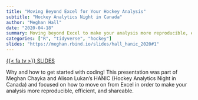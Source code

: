 ```yaml
---
title: "Moving Beyond Excel for Your Hockey Analysis"
subtitle: "Hockey Analytics Night in Canada"
author: "Meghan Hall"
date: "2020-04-18"
summary: Moving beyond Excel to make your analysis more reproducible, efficient, and shareable.
categories: ["R", "tidyverse", "hockey"]
slides: "https://meghan.rbind.io/slides/hall_hanic_2020#1"
---
```

[{{< fa tv >}} SLIDES](https://meghan.rbind.io/slides/hall_hanic_2020#1){class="btn btn-secondary" target="_blank"}

Why and how to get started with coding! This presentation was part of Meghan Chayka and Alison Lukan’s HANIC (Hockey Analytics Night in Canada) and focused on how to move on from Excel in order to make your analysis more reproducible, efficient, and shareable.

